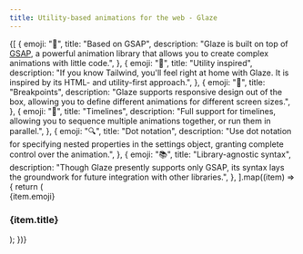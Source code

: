 ```yaml
---
title: Utility-based animations for the web - Glaze
---
```



<div className="mx-auto my-12 flex max-w-screen-xl flex-col items-center justify-center space-y-12 pl-[max(env(safe-area-inset-left),1.5rem)] pr-[max(env(safe-area-inset-right),1.5rem)] md:my-16 md:space-y-16 lg:my-20 lg:space-y-20 xl:my-24 xl:space-y-24">
  <div className="grid items-center gap-12 xl:grid-cols-[1.5fr,2fr]">
    <Hero />
    <div className="nextra-code-block xl:!mx-0 [&_pre]:grid [&_pre]:overflow-x-auto [&_pre]:bg-neutral-950 [&_pre]:p-8 ">
      <HeroCode />
    </div>
  </div>
  <div className="grid gap-4 sm:grid-cols-2 sm:gap-6 lg:grid-cols-3 lg:gap-8">
    {[
      {
        emoji: "🚀",
        title: "Based on GSAP",
        description:
          "Glaze is built on top of <a class='link' target='_blank' href='https://gsap.com/'>GSAP</a>, a powerful animation library that allows you to create complex animations with little code.",
      },
      {
        emoji: "🎨",
        title: "Utility inspired",
        description:
          "If you know Tailwind, you'll feel right at home with Glaze. It is inspired by its HTML- and utility-first approach.",
      },
      {
        emoji: "📱",
        title: "Breakpoints",
        description:
          "Glaze supports responsive design out of the box, allowing you to define different animations for different screen sizes.",
      },
      {
        emoji: "🔗",
        title: "Timelines",
        description:
          "Full support for timelines, allowing you to sequence multiple animations together, or run them in parallel.",
      },
      {
        emoji: "🔍",
        title: "Dot notation",
        description:
          "Use dot notation for specifying nested properties in the settings object, granting complete control over the animation.",
      },
      {
        emoji: "📚",
        title: "Library-agnostic syntax",
        description:
          "Though Glaze presently supports only GSAP, its syntax lays the groundwork for future integration with other libraries.",
      },
    ].map((item) => {
      return (
        <div
          key={item.title}
          className="space-y-2 rounded-lg bg-gray-100 p-4 sm:rounded-xl sm:p-6 lg:rounded-3xl lg:p-8"
        >
          <div className="flex h-12 w-12 items-center justify-center rounded-lg bg-black/5 text-2xl">
            {item.emoji}
          </div>
          <h3 className="text-lg !font-semibold">{item.title}</h3>
          <p
            className="text-neutral-500"
            dangerouslySetInnerHTML={{ __html: item.description }}
          />
        </div>
      );
    })}
  </div>
</div>
